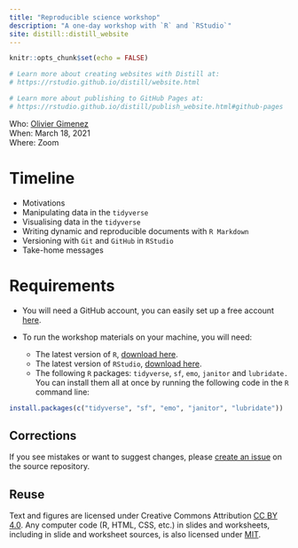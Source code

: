 ```yaml
---
title: "Reproducible science workshop"
description: "A one-day workshop with `R` and `RStudio`"
site: distill::distill_website
---
```


```r
knitr::opts_chunk$set(echo = FALSE)

# Learn more about creating websites with Distill at:
# https://rstudio.github.io/distill/website.html

# Learn more about publishing to GitHub Pages at:
# https://rstudio.github.io/distill/publish_website.html#github-pages

```


Who: [Olivier Gimenez](https://oliviergimenez.github.io/)  
When: March 18, 2021  
Where: Zoom  
<!-- Syllabus: [click here](syllabus.html)   -->
<!-- Upcoming lectures and assignments: [click here](schedule.html)   -->

# Timeline

* Motivations
* Manipulating data in the `tidyverse` 
* Visualising data in the `tidyverse` 
* Writing dynamic and reproducible documents with `R Markdown` 
* Versioning with `Git` and `GitHub` in `RStudio` 
* Take-home messages

# Requirements

* You will need a GitHub account, you can easily set up a free account [here](https://github.com/).

* To run the workshop materials on your machine, you will need:

    - The latest version of `R`, [download here](https://cloud.r-project.org/).
    - The latest version of `RStudio`, [download here](https://rstudio.com/products/rstudio/download/#download).
    - The following `R` packages: `tidyverse`, `sf`, `emo`, `janitor` and `lubridate.` You can install them all at once by running the following code in the `R` command line:

```r
install.packages(c("tidyverse", "sf", "emo", "janitor", "lubridate"))
```


## Corrections {.appendix}

If you see mistakes or want to suggest changes, please [create an issue](https://github.com/oliviergimenez/reproducible-science-workshop/issues) on the source repository.

## Reuse {.appendix}

Text and figures are licensed under Creative Commons Attribution [CC BY 4.0](https://creativecommons.org/licenses/by/4.0/). Any computer code (R, HTML, CSS, etc.) in slides and worksheets, including in slide and worksheet sources, is also licensed under [MIT](https://github.com/oliviergimenez/reproducible-science-workshop/blob/master/LICENSE.md). 
